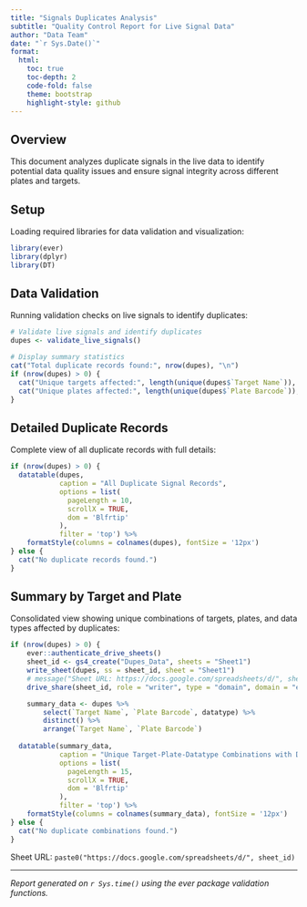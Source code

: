 ```yaml
---
title: "Signals Duplicates Analysis"
subtitle: "Quality Control Report for Live Signal Data"
author: "Data Team"
date: "`r Sys.Date()`"
format: 
  html:
    toc: true
    toc-depth: 2
    code-fold: false
    theme: bootstrap
    highlight-style: github
---
```


## Overview

This document analyzes duplicate signals in the live data to identify potential data quality issues and ensure signal integrity across different plates and targets.

## Setup

Loading required libraries for data validation and visualization:

```r
library(ever)
library(dplyr)
library(DT)
```

## Data Validation

Running validation checks on live signals to identify duplicates:

```r
# Validate live signals and identify duplicates
dupes <- validate_live_signals()

# Display summary statistics
cat("Total duplicate records found:", nrow(dupes), "\n")
if (nrow(dupes) > 0) {
  cat("Unique targets affected:", length(unique(dupes$`Target Name`)), "\n")
  cat("Unique plates affected:", length(unique(dupes$`Plate Barcode`)), "\n")
}
```

## Detailed Duplicate Records

Complete view of all duplicate records with full details:

```r
if (nrow(dupes) > 0) {
  datatable(dupes, 
            caption = "All Duplicate Signal Records",
            options = list(
              pageLength = 10,
              scrollX = TRUE,
              dom = 'Blfrtip'
            ),
            filter = 'top') %>%
    formatStyle(columns = colnames(dupes), fontSize = '12px')
} else {
  cat("No duplicate records found.")
}
```

## Summary by Target and Plate

Consolidated view showing unique combinations of targets, plates, and data types affected by duplicates:

```r
if (nrow(dupes) > 0) {
    ever::authenticate_drive_sheets() 
    sheet_id <- gs4_create("Dupes_Data", sheets = "Sheet1")
    write_sheet(dupes, ss = sheet_id, sheet = "Sheet1")
    # message("Sheet URL: https://docs.google.com/spreadsheets/d/", sheet_id)
    drive_share(sheet_id, role = "writer", type = "domain", domain = "evebio.org")

    summary_data <- dupes %>% 
        select(`Target Name`, `Plate Barcode`, datatype) %>% 
        distinct() %>%
        arrange(`Target Name`, `Plate Barcode`)
  
  datatable(summary_data,
            caption = "Unique Target-Plate-Datatype Combinations with Duplicates",
            options = list(
              pageLength = 15,
              scrollX = TRUE,
              dom = 'Blfrtip'
            ),
            filter = 'top') %>%
    formatStyle(columns = colnames(summary_data), fontSize = '12px')
} else {
  cat("No duplicate combinations found.")
}
```


Sheet URL: `paste0("https://docs.google.com/spreadsheets/d/", sheet_id)`

---

*Report generated on `r Sys.time()` using the ever package validation functions.*